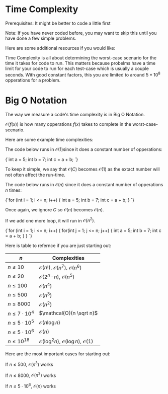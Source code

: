 


<Sidebar moduleName={moduleName} /> 

# Time Complexity

Prerequisites: It might be better to code a little first

Note: If you have never coded before, you may want to skip this until you have done a few simple problems.

Here are some additional resources if you would like: 

<ResourceList moduleName={moduleName} topicId={topicId}/>

Time Complexity is all about determining the worst-case scenario for the time it takes for code to run. 
This matters because probelms have a time limit for your code to run for each test-case which is usually a couple seconds.
With good constant factors, this you are limited to around $5 * 10^8$ opperations for a problem. 

# Big O Notation

The way we measure a code's time complexity is in Big O Notation. 

$\mathcal{O}(f(x))$ is how many opperations $f(x)$ takes to complete in the worst-case-scenario. 

Here are some example time complexities: 


The code below runs in $\mathcal{O}(1)$since it does a constant number of opperations:

<div style={{ transform: 'translateX(150px)' }}>
  <SyntaxHighlighter language="cpp" style={okaidia}>
{`int a = 5; 
int b = 7; 
int c = a + b; 
`}
  </SyntaxHighlighter>
</div>


To keep it simple, we say that $\mathcal{O}(C)$ becomes $\mathcal{O}(1)$
as the extact number will not often affect the run-time. 

The code below runs in $\mathcal{O}(n)$ since it does a constant number of opperations $n$ times: 

<div style={{ transform: 'translateX(150px)' }}>
  <SyntaxHighlighter language="cpp" style={okaidia}>
{`for (int i = 1; i <= n; i++) {
    int a = 5; 
    int b = 7; 
    int c = a + b; 
}
`}
  </SyntaxHighlighter>
</div>


Once again, we ignore $C$ so $\mathcal{O}(n)$ becomes $\mathcal{O}(n)$.

If we add one more loop, it will run in $\mathcal{O}(n^2)$.

<div style={{ transform: 'translateX(150px)' }}>
  <SyntaxHighlighter language="cpp" style={okaidia}>
{`for (int i = 1; i <= n; i++) {
    for(int j = 1; j <= n; j++) {
        int a = 5; 
        int b = 7; 
        int c = a + b; 
    }
}
`}
  </SyntaxHighlighter>
</div>


Here is table to refernce if you are just starting out:

| $n$                  | Complexities                                                        |
| -------------------- | ----------------------------------------------------------------    |
| $n \le 10$           | $\mathcal{O}(n!)$, $\mathcal{O}(n^7)$, $\mathcal{O}(n^6)$           |
| $n \le 20$           | $\mathcal{O}(2^n \cdot n)$, $\mathcal{O}(n^5)$                      |
| $n \le 100$          | $\mathcal{O}(n^4)$                                                  |
| $n \le 500$          | $\mathcal{O}(n^3)$                                                  |
| $n \le 8000$         | $\mathcal{O}(n^2)$                                                  |
| $n \le 7 \cdot 10^4$ | $\mathcal{O}(n \sqrt n)$                                            |
| $n \le 5 \cdot 10^5$ | $\mathcal{O}(n \log n)$                                             |
| $n \le 5 \cdot 10^6$ | $\mathcal{O}(n)$                                                    |
| $n \le 10^{18}$      | $\mathcal{O}(\log^2 n)$, $\mathcal{O}(\log n)$, $\mathcal{O}(1)$ | 

Here are the most important cases for starting out: 

If $n \le 500$,  $\mathcal{O}(n^3)$ works

If $n \le 8000$,  $\mathcal{O}(n^2)$ works

If $n \le 5 \cdot 10^6$,  $\mathcal{O}(n)$ works

<TopicProgress moduleName={moduleName} topicId={topicId} />




